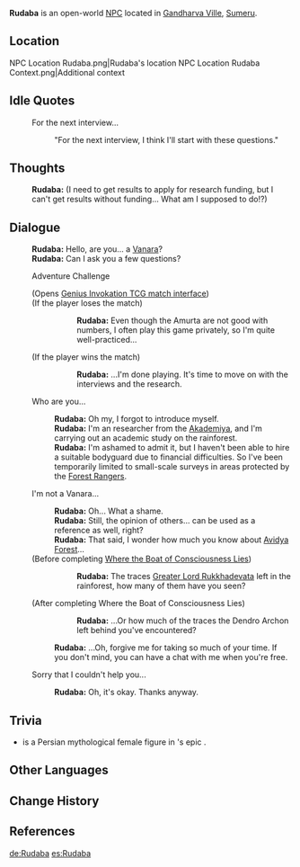 {{Character Infobox
|type             = Open-World NPC
|image            = NPC Rudaba.png
|region           = Sumeru
|location         = Sumeru
|affiliation      = Amurta
|title            = Researcher

|ancestry         = <!-- Clan/family -->
|father           = 
|mother           = 
|spouse           = 
|sibling          = 
|child            = 
|relative         = 

|voiceEN          = [[imdb:nm3158889|Jennifer Sun Bell]]<ref name="Jennifer Sun Bell 2">Twitter: [https://twitter.com/JenniferSunBell/status/1591305867424845824 EN VA Self Announcement] ([https://web.archive.org/web/20221118052456/https://twitter.com/JenniferSunBell/status/1591305867424845824 Archived])</ref>
|voiceCN          = 
|voiceJP          = 
}}
'''Rudaba''' is an open-world [[NPC]] located in [[Gandharva Ville]], [[Sumeru]].

==Location==
<gallery>
NPC Location Rudaba.png|Rudaba's location
NPC Location Rudaba Context.png|Additional context
</gallery>
<!--
==Profile==
''(To be added.)''

===Appearance===
''(To be added.)''

==Quests and Events==
{{Quests and Events}}
-->
==Idle Quotes==
{{Dialogue Start}}
: {{DIcon|Idle}} For the next interview...
:: {{A|VO Rudaba 01.ogg}} "For the next interview, I think I'll start with these questions."
{{Dialogue End}}

==Thoughts==
{{All Schemes to Know Explanation|name=Rudaba}}
{{Dialogue Start}}
:{{A|VO Rudaba All Schemes to Know 01.ogg}} '''Rudaba:''' (I need to get results to apply for research funding, but I can't get results without funding... What am I supposed to do!?)
{{Dialogue End}}

==Dialogue==
{{Dialogue Start}}
:'''Rudaba:''' Hello, are you... a [[Vanara]]?
:'''Rudaba:''' Can I ask you a few questions?
:{{DIcon|TCG}} Adventure Challenge
:;(Opens [[Genius Invokation TCG/Stage/Rudaba/Biological Coexistence Survey|Genius Invokation TCG match interface]])
:;(If the player loses the match)
:::'''Rudaba:''' Even though the Amurta are not good with numbers, I often play this game privately, so I'm quite well-practiced...
:;(If the player wins the match)
:::'''Rudaba:''' ...I'm done playing. It's time to move on with the interviews and the research.
:{{DIcon}} Who are you...
::'''Rudaba:''' Oh my, I forgot to introduce myself.
::'''Rudaba:''' I'm an {{rubi|[[Amurta]]|Biology}} researcher from the [[Akademiya]], and I'm carrying out an academic study on the rainforest.
::'''Rudaba:''' I'm ashamed to admit it, but I haven't been able to hire a suitable bodyguard due to financial difficulties. So I've been temporarily limited to small-scale surveys in areas protected by the [[Forest Rangers]].
:{{DIcon}} I'm not a Vanara...
::'''Rudaba:''' Oh... What a shame.
::'''Rudaba:''' Still, the opinion of others... can be used as a reference as well, right?
::'''Rudaba:''' That said, I wonder how much you know about [[Avidya Forest]]...
:;(Before completing [[Where the Boat of Consciousness Lies]])
:::'''Rudaba:''' The traces [[Greater Lord Rukkhadevata]] left in the rainforest, how many of them have you seen?
:;(After completing Where the Boat of Consciousness Lies)
:::'''Rudaba:''' ...Or how much of the traces the Dendro Archon left behind you've encountered?
::'''Rudaba:''' ...Oh, forgive me for taking so much of your time. If you don't mind, you can have a chat with me when you're free.
:{{DIcon}} Sorry that I couldn't help you...
::'''Rudaba:''' Oh, it's okay. Thanks anyway.
{{Dialogue End}}
<!--
==Event Dialogue==
===Event Name===
{{Dialogue Start}}
:'''{{subst:PAGENAME}}:'''
{{Dialogue End}}

==Trivia==
* 
-->

==Trivia==

* {{Lang|{{w|Rudaba}}|fa=رودابه}} is a Persian mythological female figure in {{W|Ferdowsi}}'s epic {{W|Shahnameh}}.

==Other Languages==
{{Other Languages
|default_hidden = 1
|en      = Rudaba
|zhs     = 鲁达贝
|zhs_rm  = Lǔdábèi
|zht     = 魯達貝
|zht_rm  = Lǔdábèi
|ja      = ルダバ
|ja_rm   = Rudaba
|ko      = 루다바
|es      = Rudaba
|fr      = Rudaba
|ru      = Рубада
|th      = Rudaba
|vi      = Rudaba
|de      = Rudaba
|id      = Rudaba
|pt      = Rudaba
|tr      = Rudaba
|it      = Rudaba
}}

==Change History==
{{Change History|3.0}}

==References==
{{Reflist}}

[[de:Rudaba]]
[[es:Rudaba]]